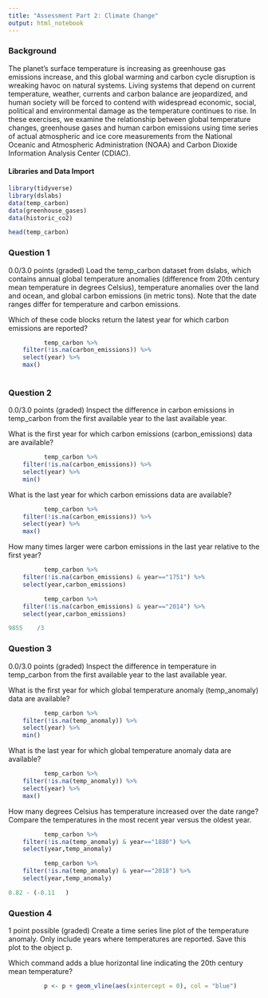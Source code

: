 ```yaml
---
title: "Assessment Part 2: Climate Change"
output: html_notebook
---
```


### Background
The planet's surface temperature is increasing as greenhouse gas emissions increase, and this global warming and carbon cycle disruption is wreaking havoc on natural systems. Living systems that depend on current temperature, weather, currents and carbon balance are jeopardized, and human society will be forced to contend with widespread economic, social, political and environmental damage as the temperature continues to rise. In these exercises, we examine the relationship between global temperature changes, greenhouse gases and human carbon emissions using time series of actual atmospheric and ice core measurements from the National Oceanic and Atmospheric Administration (NOAA) and Carbon Dioxide Information Analysis Center (CDIAC).


#### Libraries and Data Import


```r
library(tidyverse)
library(dslabs)
data(temp_carbon)
data(greenhouse_gases)
data(historic_co2)
```

```r
head(temp_carbon)
```

### Question 1
0.0/3.0 points (graded)
Load the temp_carbon dataset from dslabs, which contains annual global temperature anomalies (difference from 20th century mean temperature in degrees Celsius), temperature anomalies over the land and ocean, and global carbon emissions (in metric tons). Note that the date ranges differ for temperature and carbon emissions.

Which of these code blocks return the latest year for which carbon emissions are reported?

```r
          temp_carbon %>%
    filter(!is.na(carbon_emissions)) %>%
    select(year) %>%
    max()
        
```


### Question 2
0.0/3.0 points (graded)
Inspect the difference in carbon emissions in temp_carbon from the first available year to the last available year.

What is the first year for which carbon emissions (carbon_emissions) data are available?

```r
          temp_carbon %>%
    filter(!is.na(carbon_emissions)) %>%
    select(year) %>%
    min()
```


What is the last year for which carbon emissions data are available?
 

```r
          temp_carbon %>%
    filter(!is.na(carbon_emissions)) %>%
    select(year) %>%
    max()
```

How many times larger were carbon emissions in the last year relative to the first year?

```r
          temp_carbon %>%
    filter(!is.na(carbon_emissions) & year=="1751") %>%
    select(year,carbon_emissions) 
```

```r
          temp_carbon %>%
    filter(!is.na(carbon_emissions) & year=="2014") %>%
    select(year,carbon_emissions)

```


```r
9855	/3
```


### Question 3
0.0/3.0 points (graded)
Inspect the difference in temperature in temp_carbon from the first available year to the last available year.

What is the first year for which global temperature anomaly (temp_anomaly) data are available?

```r
          temp_carbon %>%
    filter(!is.na(temp_anomaly)) %>%
    select(year) %>%
    min()
```
What is the last year for which global temperature anomaly data are available?

```r
          temp_carbon %>%
    filter(!is.na(temp_anomaly)) %>%
    select(year) %>%
    max()
```

How many degrees Celsius has temperature increased over the date range? Compare the temperatures in the most recent year versus the oldest year.

```r
          temp_carbon %>%
    filter(!is.na(temp_anomaly) & year=="1880") %>%
    select(year,temp_anomaly) 
```


```r
          temp_carbon %>%
    filter(!is.na(temp_anomaly) & year=="2018") %>%
    select(year,temp_anomaly)

```



```r
0.82 - (-0.11	)
```


### Question 4
1 point possible (graded)
Create a time series line plot of the temperature anomaly. Only include years where temperatures are reported. Save this plot to the object p.

Which command adds a blue horizontal line indicating the 20th century mean temperature?

```r
          p <- p + geom_vline(aes(xintercept = 0), col = "blue")
```


### 

```r

```


### 

```r

```


### 

```r

```


### 

```r

```


### 

```r

```


### 

```r

```


### 

```r

```


### 

```r

```


### 

```r

```


### 

```r

```


### 

```r

```


### 

```r

```


### 

```r

```


### 

```r

```


### 

```r

```


### 

```r

```


### 

```r

```


### 

```r

```


### 

```r

```


### 

```r

```


### 

```r

```


